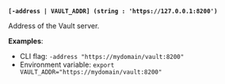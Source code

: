 <a id="global-address" />

**`[-address | VAULT_ADDR] (string : 'https://127.0.0.1:8200')`**

Address of the Vault server.

**Examples**:

- CLI flag: `-address "https://mydomain/vault:8200"`
- Environment variable: `export VAULT_ADDR="https://mydomain/vault:8200"`
